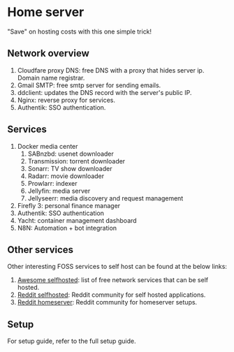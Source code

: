 # Home server

<GithubLink link="https://github.com/source-academy/java-slang" />

"Save" on hosting costs with this one simple trick!

## Network overview

1. Cloudfare proxy DNS: free DNS with a proxy that hides server ip. Domain name registrar.
2. Gmail SMTP: free smtp server for sending emails.
3. ddclient: updates the DNS record with the server's public IP.
4. Nginx: reverse proxy for services.
5. Authentik: SSO authentication.

## Services

1. Docker media center
   1. SABnzbd: usenet downloader
   2. Transmission: torrent downloader
   3. Sonarr: TV show downloader
   4. Radarr: movie downloader
   5. Prowlarr: indexer
   6. Jellyfin: media server
   7. Jellyseerr: media discovery and request management
2. Firefly 3: personal finance manager
3. Authentik: SSO authentication
4. Yacht: container management dashboard
5. N8N: Automation + bot integration

## Other services

Other interesting FOSS services to self host can be found at the below links:

1. [Awesome selfhosted](https://github.com/awesome-selfhosted/awesome-selfhosted): list of free network services that can be self hosted.
2. [Reddit selfhosted](https://www.reddit.com/r/selfhosted/): Reddit community for self hosted applications.
3. [Reddit homeserver](https://www.reddit.com/r/homeserver/): Reddit community for homeserver setups.

## Setup

For setup guide, refer to the <InternalLink to="./setup">full setup guide</InternalLink>.
